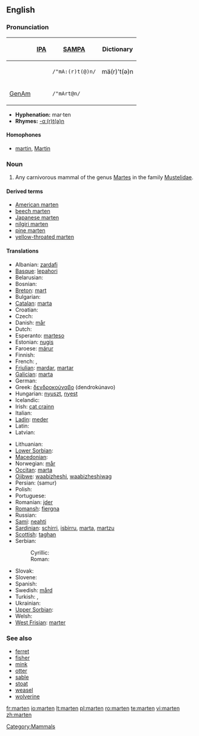 ==English==
{{wikipedia}}

===Pronunciation===
{| border=1 cellpadding=5
! !! [[w:IPA|IPA]] !! [[w:SAMPA|SAMPA]] !! Dictionary
|-
!
| {{IPAchar|/ˈmɑː(r)t(ə)n/}} || <tt>/"mA:(r)t(@)n/</tt> || mä(r)'t(ə)n
|-
! [[GenAm]]
| {{IPAchar|/ˈmɑrtən/}} || <tt>/"mArt@n/</tt>
|}

* '''Hyphenation:''' mar·ten
* '''Rhymes:''' [[Rhymes:English:-ɑː(r)t(ə)n|-ɑː(r)t(ə)n]]

====Homophones====
* [[martin]], [[Martin]]

===Noun===
{{en-noun}}

# Any carnivorous mammal of the genus [[Martes]] in the family [[Mustelidae]].

====Derived terms====
* [[American marten]]
* [[beech marten]]
* [[Japanese marten]]
* [[nilgiri marten]]
* [[pine marten]]
* [[yellow-throated marten]]

====Translations====
{{trans-top|mammal}}
* Albanian: [[zardafi]]
* [[Basque]]: [[lepahori]]
* Belarusian: {{tr|be|куніца|tr=kunitsa|f}}
* Bosnian: {{t-|bs|kuna|f}}
* [[Breton]]: [[mart]]
* Bulgarian: {{t-|bg|куна|f|tr=kuna|sc=Cyrl}}
* [[Catalan]]: [[marta]]
* Croatian: {{t-|hr|kuna|f}}
* Czech: {{t-|cs|kuna|f}}
* Danish: [[mår]]
* Dutch: {{t+|nl|marter|m}}
* Esperanto: [[marteso]]
* Estonian: [[nugis]]
* Faroese: [[márur]]
* Finnish: {{t+|fi|näätä}}
* French: {{t-|fr|marte|f}}, {{t+|fr|martre|f}}
* [[Friulian]]: [[mardar]], [[martar]]
* [[Galician]]: [[marta]]
* German: {{t+|de|Marder|m}}
* Greek: [[δενδροκούναβο]] (dendrokúnavo)
* Hungarian: [[nyuszt]], [[nyest]]
* Icelandic: {{t+|is|mörður}}
* Irish: [[cat crainn]]
* Italian: {{t+|it|martora|f}}
* [[Ladin]]: [[meder]]
* Latin: {{t-|la|martes|f}}
* Latvian: {{t-|lv|cauna|xs=Latvian}}
{{trans-mid}}
* Lithuanian: {{t+|lt|kiaunė|xs=Lithuanian}}
* [[Lower Sorbian]]: {{tø|dsb|kuna|f|xs=Lower Sorbian}}
* [[Macedonian]]: {{t-|mk|куна|f|tr=kuna|sc=Cyrl|xs=Macedonian}}
* Norwegian: [[mår]]
* [[Occitan]]: [[marta]]
* [[Ojibwe]]: [[waabizheshi]], [[waabizheshiwag]] {{p}}
* Persian: {{fa-Arab|[[سمور]]}} (samur)
* Polish: {{t-|pl|kuna|f}}
* Portuguese: {{t+|pt|marta}}
* Romanian: [[jder]]
* [[Romansh]]: [[fiergna]]
* Russian: {{t-|ru|куница|f|tr=kunítsa|sc=Cyrl}}
* [[Sami]]: [[neahti]]
* [[Sardinian]]: [[schirri]], [[isbirru]], [[marta]], [[martzu]]
* [[Scottish]]: [[taghan]]
* Serbian:
*: Cyrillic: {{t-|sr|куна|f|sc=Cyrl}}
*: Roman: {{t-|sr|kuna|f}} {{t|sr|cibetka|f}}
* Slovak: {{t-|sk|kuna|f}}
* Slovene: {{t+|sl|kuna|f}}
* Spanish: {{t-|es|marta|f}}
* Swedish: [[mård]]
* Turkish: {{t+|tr|zerdeva}}, {{t+|tr|sansar}}
* Ukrainian: {{t-|uk|куниця|f|tr=kunytsja|sc=Cyrl|xs=Ukrainian}}
* [[Upper Sorbian]]: {{tø|hsb|kuna|f|xs=Upper Sorbian}}
* Welsh: {{t-|cy|bele|xs=Welsh}}
* [[West Frisian]]: [[marter]]
{{trans-bottom}}

===See also===
* [[ferret]]
* [[fisher]]
* [[mink]]
* [[otter]]
* [[sable]]
* [[stoat]]
* [[weasel]]
* [[wolverine]]

[[Category:Mammals]]

[[fr:marten]]
[[io:marten]]
[[lt:marten]]
[[pl:marten]]
[[ro:marten]]
[[te:marten]]
[[vi:marten]]
[[zh:marten]]
